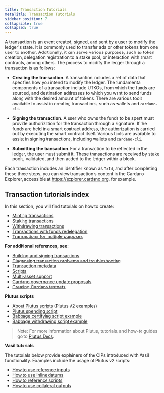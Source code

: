 ```yaml
---
title: Transaction Tutorials
metaTitle: Transaction Tutorials
sidebar_position: 7
collapsible: true
collapsed: true
---
```


A transaction is an event created, signed, and sent by a user to modify the
ledger's state. It is commonly used to transfer ada or other tokens from one
user to another. Additionally, it can serve various purposes, such as token
creation, delegation registration to a stake pool, or interaction with smart
contracts, among others. The process to modify the ledger through a transaction
is as follows:

- **Creating the transaction**. A transaction includes a set of data that
  specifies how you intend to modify the ledger. The fundamental components of a
  transaction include UTXOs, from which the funds are sourced, and destination
  addresses to which you want to send funds along with the desired amount of
  tokens. There are various tools available to assist in creating transactions,
  such as wallets and `cardano-cli`.

- **Signing the transaction**. A user who owns the funds to be spent must
  provide authorization for the transaction through a signature. If the funds
  are held in a smart contract address, the authorization is carried out by
  executing the smart contract itself. Various tools are available to assist in
  signing transactions, including wallets and `cardano-cli`.

- **Submitting the transaction**. For a transaction to be reflected in the
  ledger, the user must submit it. These transactions are received by stake
  pools, validated, and then added to the ledger within a block.

Each transaction includes an identifier known as `TxId`, and after completing
these three steps, you can view transaction's content in the Cardano Explorer,
accessible at https://explorer.cardano.org, for example.

## Transaction tutorials index

In this section, you will find tutorials on how to create:

- [Minting transactions](https://docs.cardano.org/development-guidelines/transaction-tutorials/minting-transaction/)
- [Staking transactions](https://docs.cardano.org/development-guidelines/transaction-tutorials/stake-transaction/)
- [Withdrawing transactions](https://docs.cardano.org/development-guidelines/transaction-tutorials/withdraw-transaction/)
- [Transactions with funds redelegation](https://docs.cardano.org/development-guidelines/transaction-tutorials/redelegate-transaction/)
- [Transactions for multiple purposes](https://docs.cardano.org/development-guidelines/transaction-tutorials/multiple-purposes/)

**For additional references, see**:

- [Building and signing transactions](https://github.com/input-output-hk/cardano-node-wiki/blob/main/docs/reference/building-and-signing-tx.md)
- [Diagnosing transaction problems and troubleshooting](https://github.com/input-output-hk/cardano-node-wiki/blob/main/docs/reference/diagnosing-transactions.md)
- [Transaction metadata](https://github.com/input-output-hk/cardano-node-wiki/blob/main/docs/reference/tx-metadata.md)
- [Scripts](https://github.com/input-output-hk/cardano-node-wiki/blob/main/docs/reference/simple-scripts.md)
- [Multi-asset support](https://github.com/input-output-hk/cardano-node-wiki/blob/main/docs/reference/native-tokens/01-multi-assets.md)
- [Cardano governance update proposals](https://github.com/input-output-hk/cardano-node-wiki/blob/main/docs/reference/cardano-governance.md)
- [Creating Cardano testnets](https://github.com/input-output-hk/cardano-node-wiki/blob/main/docs/reference/create-cardano.md)

**Plutus scripts**

- [About Plutus scripts](https://github.com/input-output-hk/cardano-node-wiki/blob/main/docs/reference/plutus/babbage-script-example.md)
  (Plutus V2 examples)
- [Plutus spending script](https://github.com/input-output-hk/cardano-node-wiki/blob/main/docs/reference/plutus/plutus-spending-script-example.md)
- [Babbage certifying script example](https://github.com/input-output-hk/cardano-node-wiki/blob/main/docs/reference/plutus/babbage-certifying-script-example.md)
- [Babbage withdrawing script example](https://github.com/input-output-hk/cardano-node-wiki/blob/main/docs/reference/plutus/babbage-withdrawing-script-example.md)

> Note: For more information about Plutus, tutorials, and how-to guides go to
> [Plutus Docs](https://plutus.readthedocs.io/en/latest/).

**Vasil tutorials**

The tutorials below provide explainers of the CIPs introduced with Vasil
functionality. Examples include the usage of Plutus v2 scripts:

- [How to use reference inputs](https://github.com/perturbing/vasil-tests/blob/main/reference-inputs-cip-31.md)
- [How to use inline datums](https://github.com/perturbing/vasil-tests/blob/main/inline-datums-cip-32.md)
- [How to reference scripts](https://github.com/perturbing/vasil-tests/blob/main/referencing-scripts-cip-33.md)
- [How to use collateral outputs](https://github.com/perturbing/vasil-tests/blob/main/collateral-output-cip-40.md)
